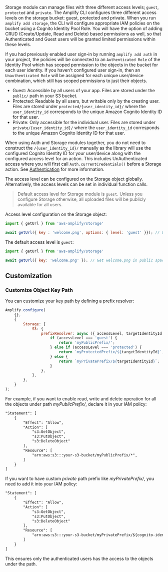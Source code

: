 Storage module can manage files with three different access levels; `guest`, `protected` and `private`. The Amplify CLI configures three different access levels on the storage bucket: guest, protected and private. When you run `amplify add storage`, the CLI will configure appropriate IAM policies on the bucket using a Cognito Identity Pool Role. You will have the option of adding CRUD (Create/Update, Read and Delete) based permissions as well, so that Authenticated and Guest users will be granted limited permissions within these levels.

If you had previously enabled user sign-in by running `amplify add auth` in your project, the policies will be connected to an `Authenticated Role` of the Identity Pool which has scoped permission to the objects in the bucket for each user identity. If you haven't configured user sign-in, then an `Unauthenticated Role` will be assigned for each unique user/device combination, which still has scoped permissions to just their objects.

* Guest: Accessible by all users of your app. Files are stored under the `public/` path in your S3 bucket.
* Protected: Readable by all users, but writable only by the creating user. Files are stored under `protected/{user_identity_id}/` where the `user_identity_id` corresponds to the unique Amazon Cognito Identity ID for that user.
* Private: Only accessible for the individual user. Files are stored under `private/{user_identity_id}/` where the `user_identity_id` corresponds to the unique Amazon Cognito Identity ID for that user.

When using Auth and Storage modules together, you do not need to construct the `/{user_identity_id}/` manually as the library will use the configured Cognito Identity ID for your user/device along with the configured access level for an action. This includes UnAuthenticated access where you will first call `Auth.currentCredentials()` before a Storage action. See [Authentication](/lib/auth/overview) for more information.

The access level can be configured on the Storage object globally. Alternatively, the access levels can be set in individual function calls.

> Default access level for Storage module is `guest`. Unless you configure Storage otherwise, all uploaded files will be publicly available for all users.

Access level configuration on the Storage object:

```javascript
import { getUrl } from 'aws-amplify/storage'

await getUrl({ key : 'welcome.png', options: { level: 'guest' }}); // Gets welcome.png in public space
```

The default access level is `guest`:
```javascript
import { getUrl } from 'aws-amplify/storage'

await getUrl({ key: 'welcome.png' }); // Get welcome.png in public space
```

## Customization 

### Customize Object Key Path 

You can customize your key path by defining a prefix resolver:

```javascript
Amplify.configure(
    {},
    {
        Storage: {
            S3: {
                prefixResolver: async ({ accessLevel, targetIdentityId }) => {
                    if (accessLevel === 'guest') {
                        return 'myPublicPrefix/';
                    } else if (accessLevel === 'protected') {
                        return `myProtectedPrefix/${targetIdentityId}`;
                    } else {
                        return `myPrivatePrefix/${targetIdentityId}`;
                    }
                },
            },
        },
    }
);

```

For example, if you want to enable read, write and delete operation for all the objects under path *myPublicPrefix/*,  declare it in your IAM policy:

```xml
"Statement": [
    {
        "Effect": "Allow",
        "Action": [
            "s3:GetObject",
            "s3:PutObject",
            "s3:DeleteObject"
        ],
        "Resource": [
            "arn:aws:s3:::your-s3-bucket/myPublicPrefix/*",
        ]
    }
]
```

If you want to have custom *private* path prefix like *myPrivatePrefix/*, you need to add it into your IAM policy:
```xml
"Statement": [
    {
        "Effect": "Allow",
        "Action": [
            "s3:GetObject",
            "s3:PutObject",
            "s3:DeleteObject"
        ],
        "Resource": [
            "arn:aws:s3:::your-s3-bucket/myPrivatePrefix/${cognito-identity.amazonaws.com:sub}/*"
        ]
    }
]
```
This ensures only the authenticated users has the access to the objects under the path.
